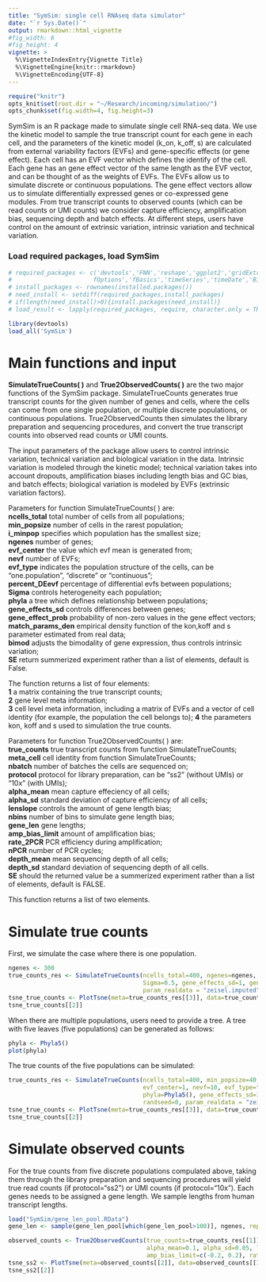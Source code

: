 ```yaml
---
title: "SymSim: single cell RNAseq data simulator"
date: "`r Sys.Date()`"
output: rmarkdown::html_vignette
#fig_width: 6 
#fig_height: 4 
vignette: >
  %\VignetteIndexEntry{Vignette Title}
  %\VignetteEngine{knitr::rmarkdown}
  %\VignetteEncoding{UTF-8}
---
```

```r
require("knitr")
opts_knit$set(root.dir = "~/Research/incoming/simulation/")
opts_chunk$set(fig.width=4, fig.height=3) 
```

SymSim is an R package made to simulate single cell RNA-seq data. We use
the kinetic model to sample the true transcript count for each gene in each
cell, and the parameters of the kinetic model (k_on, k_off, s) are calculated
from external variability factors (EVFs) and gene-specific effects (or gene
effect). Each cell has an EVF vector which defines the identify of the cell.
Each gene has an gene effect vector of the same length as the EVF vector,
and can be thought of as the weights of EVFs. The EVFs allow us to simulate
discrete or continuous populations. The gene effect vectors allow us to
simulate differentially expressed genes or co-expressed gene modules.
From true transcript counts to observed counts (which can be read counts
or UMI counts) we consider capture efficiency, amplification bias, sequencing
depth and batch effects. At different steps, users have control on the amount
of extrinsic variation, intrinsic variation and technical variation.

### Load required packages, load SymSim
```r
# required_packages <- c('devtools','FNN','reshape','ggplot2','gridExtra','ape','MASS','Rtsne','RColorBrewer','
#                       fOptions','fBasics','timeSeries','timeDate','Biobase', 'plyr')
# install_packages <- rownames(installed.packages())
# need_install <- setdiff(required_packages,install_packages)
# if(length(need_install)>0){install.packages(need_install)}
# load_result <- lapply(required_packages, require, character.only = TRUE)

library(devtools)
load_all('SymSim')
```

# Main functions and input

**SimulateTrueCounts( )** and **True2ObservedCounts( )** are the two major functions of the SymSim package. SimulateTrueCounts generates true transcript counts for the given number of genes and cells, where the cells can come from one single population, or multiple discrete populations, or continuous populations. True2ObservedCounts then simulates the library preparation and sequencing procedures, and convert the true transcript counts into observed read counts or UMI counts.

The input parameters of the package allow users to control intrinsic variation, technical variation and biological variation in the data. Intrinsic variation is modeled through the kinetic model; technical variation takes into account dropouts, amplification biases including length bias and GC bias, and batch effects; biological variation is modeled by EVFs (extrinsic variation factors). 

Parameters for function SimulateTrueCounts( ) are:  
**ncells_total** total number of cells from all populations;  
**min_popsize** number of cells in the rarest population;  
**i_minpop** specifies which population has the smallest size;  
**ngenes** number of genes;  
**evf_center** the value which evf mean is generated from;  
**nevf** number of EVFs;  
**evf_type** indicates the population structure of the cells, can be "one.population", "discrete" or "continuous";  
**percent_DEevf** percentage of differential evfs between populations;  
**Sigma** controls heterogeneity each population;  
**phyla** a tree which defines relationship between populations;  
**gene_effects_sd** controls differences between genes;  
**gene_effect_prob** probability of non-zero values in the gene effect vectors;   
**match_params_den** empirical density function of the kon,koff and s parameter estimated from real data;  
**bimod** adjusts the bimodality of gene expression, thus controls intrinsic variation;  
**SE** return summerized experiment rather than a list of elements, default is False.  

The function returns a list of four elements:  
**1** a matrix containing the true transcript counts;  
**2** gene level meta information;  
**3** cell level meta information, including a matrix of EVFs and a vector of cell identity (for example, the population the cell belongs to);   **4** the parameters kon, koff and s used to simulation the true counts.  

Parameters for function True2ObservedCounts( ) are:  
**true_counts** true transcript counts from function SimulateTrueCounts;  
**meta_cell** cell identity from function SimulateTrueCounts;  
**nbatch** number of batches the cells are sequenced on;  
**protocol** protocol for library preparation, can be "ss2" (without UMIs) or "10x" (with UMIs);  
**alpha_mean** mean capture effeciency of all cells;  
**alpha_sd** standard deviation of capture efficiency of all cells;  
**lenslope** controls the amount of gene length bias;  
**nbins** number of bins to simulate gene length bias;  
**gene_len** gene lengths;  
**amp_bias_limit**  amount of amplification bias;  
**rate_2PCR** PCR efficiency during amplification;   
**nPCR**  number of PCR cycles;  
**depth_mean** mean sequencing depth of all cells;  
**depth_sd** standard deviation of sequencing depth of all cells.  
**SE** should the returned value be a summerized experiment rather than a list of elements, default is FALSE.  

This function returns a list of two elements.  

# Simulate true counts
First, we simulate the case where there is one population.
```r
ngenes <- 300
true_counts_res <- SimulateTrueCounts(ncells_total=400, ngenes=ngenes, evf_center=1, nevf=10, evf_type="one.population", 
                                      Sigma=0.5, gene_effects_sd=1, gene_effect_prob=0.3, bimod=0.3, randseed=0, 
                                      param_realdata = "zeisel.imputed", SE=F)
tsne_true_counts <- PlotTsne(meta=true_counts_res[[3]], data=true_counts_res[[1]], label='pop', saving = F)
tsne_true_counts[[2]]
```

When there are multiple populations, users need to provide a tree. A tree with five leaves (five populations) can be generated as follows:
```r
phyla <- Phyla5()
plot(phyla)
```

The true counts of the five populations can be simulated:
```r
true_counts_res <- SimulateTrueCounts(ncells_total=400, min_popsize=40, i_minpop=1, ngenes=ngenes, 
                                      evf_center=1, nevf=10, evf_type="discrete", percent_DEevf=0.6, Sigma=0.1, 
                                      phyla=Phyla5(), gene_effects_sd=1, gene_effect_prob=0.3, bimod=0.3,
                                      randseed=0, param_realdata = "zeisel.imputed", SE=F)
tsne_true_counts <- PlotTsne(meta=true_counts_res[[3]], data=true_counts_res[[1]], label='pop', saving = F)
tsne_true_counts[[2]]
```

# Simulate observed counts
For the true counts from five discrete populations compulated above, taking them through the library preparation and sequencing procedures will yield true read counts (if protocol="ss2") or UMI counts (if protocol="10x"). Each genes needs to be assigned a gene length. We sample lengths from human transcript lengths.
```r
load("SymSim/gene_len_pool.RData")
gene_len <- sample(gene_len_pool[which(gene_len_pool>100)], ngenes, replace = FALSE)

observed_counts <- True2ObservedCounts(true_counts=true_counts_res[[1]], meta_cell=true_counts_res[[3]], protocol="ss2", 
                                       alpha_mean=0.1, alpha_sd=0.05, lenslope=0.01, nbins=20, gene_len=gene_len, 
                                       amp_bias_limit=c(-0.2, 0.2), rate_2PCR=0.8, nPCR=16, depth_mean=3e5, depth_sd=3e3)
tsne_ss2 <- PlotTsne(meta=observed_counts[[2]], data=observed_counts[[1]], label='pop', saving = F)
tsne_ss2[[2]]
```

